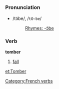 =={{fr}}==
===Pronunciation===
*/tɔ̃be/, /<tt>tO~be</tt>/
*:[[Rhymes:French:-ɔ̃be|Rhymes: -ɔ̃be]]

===Verb===
[[Category:French verbs]]
'''tomber'''

#[[fall]]
{{fr-conj-er|tomb|etre}}

[[et:Tomber]]